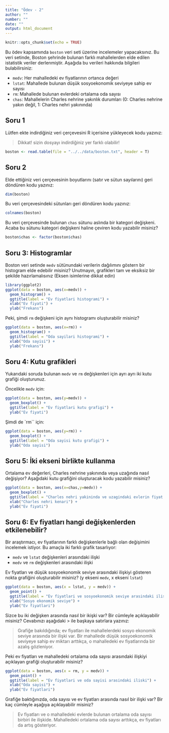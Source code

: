 ```yaml
---
title: "Ödev - 2"
author: ""
number: ""
date: ""
output: html_document
---
```


```r
knitr::opts_chunk$set(echo = TRUE)
```

Bu ödev kapsamında `boston` veri seti üzerine incelemeler yapacaksınız. Bu veri setinde, Boston şehrinde bulunan farklı mahallelerden elde edilen istatistik veriler derlenmiştir. Aşağıda bu verileri hakkında bilgileri bulabilirsiniz:

+ `medv`: Her mahalledeki ev fiyatlarının ortanca değeri 
+ `lstat`: Mahallede bulunan düşük sosyoekonomik seviyeye sahip ev sayısı
+ `rm`: Mahallede bulunan evlerdeki ortalama oda sayısı
+ `chas`: Mahallelerin Charles nehrine yakınlık durumları (0: Charles nehrine yakın değil, 1: Charles nehri yakınında)

## Soru 1

Lütfen ekte indirdiğiniz veri çerçevesini R içerisine yükleyecek kodu yazınız:

> Dikkat! sizin dosyayı indirdiğiniz yer farklı olabilir!

```r
boston <- read.table(file = "../../data/boston.txt", header = T)
```

## Soru 2

Elde ettiğiniz veri çerçevesinin boyutlarını (satır ve sütun sayılarını) geri döndüren kodu yazınız:

```r
dim(boston)
```


Bu veri çerçevesindeki sütunları geri döndüren kodu yazınız:

```r
colnames(boston)
```

Bu veri çerçevesinde bulunan `chas` sütunu aslında bir kategori değişkeni. Acaba bu sütunu kategori değişkeni haline çeviren kodu yazabilir misiniz?

```r
boston$chas <- factor(boston$chas)
```

## Soru 3: Histogramlar

Boston veri setinde `medv` sütünundaki verilerin dağılımını göstern bir histogram elde edebilir misiniz? Unutmayın, grafikleri tam ve eksiksiz bir şekilde hazırlamalısınız (Eksen isimlerine dikkat edin)

```r
library(ggplot2)
ggplot(data = boston, aes(x=medv)) + 
  geom_histogram() + 
  ggtitle(label = "Ev fiyatlari histogrami") + 
  xlab("Ev fiyati") + 
  ylab("Frekans")
```

Peki, şimdi `rm` değişkeni için aynı histogramı oluşturabilir misiniz?

```r
ggplot(data = boston, aes(x=rm)) + 
  geom_histogram() + 
  ggtitle(label = "Oda sayilari histogrami") + 
  xlab("Oda sayisi") + 
  ylab("Frekans")
```

## Soru 4: Kutu grafikleri

Yukarıdaki soruda bulunan `medv` ve `rm` değişkenleri için ayrı ayrı iki kutu grafiği oluşturunuz.

Öncelikle `medv` için:

```r
ggplot(data = boston, aes(y=medv)) + 
  geom_boxplot() + 
  ggtitle(label = "Ev fiyatlari kutu grafigi") + 
  ylab("Ev fiyati")
```

Şimdi de `rm`` için:

```r
ggplot(data = boston, aes(y=rm)) + 
  geom_boxplot() + 
  ggtitle(label = "Oda sayisi kutu grafigi") + 
  ylab("Oda sayisi")

```

## Soru 5: İki ekseni birlikte kullanma

Ortalama ev değerleri, Charles nehrine yakınında veya uzağında nasıl değişiyor? Aşağıdaki kutu grafiğini oluşturacak kodu yazabilir misiniz?

```r
ggplot(data = boston, aes(x=chas,y=medv)) + 
  geom_boxplot() + 
  ggtitle(label = "Charles nehri yakininda ve uzagindaki evlerin fiyat dagilimlari") + 
  xlab("Charles nehri kenari") + 
  ylab("Ev fiyati")
```

## Soru 6: Ev fiyatları hangi değişkenlerden etkilenebilir?

Bir araştırmacı, ev fiyatlarının farklı değişkenlerle bağlı olan değişimini incelemek istiyor. Bu amaçla iki farklı grafik tasarlıyor:

+ `medv` ve `lstat` değişkenleri arasındaki ilişki
+ `medv` ve `rm` değişkenleri arasındaki ilişki

Ev fiyatları ve düşük sosyoekonomik seviye arasındaki ilişkiyi gösteren nokta grafiğini oluşturabilir misiniz? (y ekseni `medv`, x ekseni `lstat`)

```r
ggplot(data = boston, aes(x = lstat, y = medv)) + 
  geom_point() + 
  ggtitle(label = "Ev fiyatlari ve sosyoekonomik seviye arasindaki iliski") + 
  xlab("Sosyo ekonomik seviye") + 
  ylab("Ev fiyatlari")
```

Sizce bu iki değişken arasında nasıl bir ikişki var? Bir cümleyle açıklayabilir misiniz? Cevabınızı aşağıdaki \> ile başkaya satırlara yazınız:

> Grafiğe bakıldığında; ev fiyatları ile mahallelerdeki sosyo ekonomik seviye arasında bir ilişki var.
> Bir mahallede düşük sosyoekonomik seviyeye sahip ev miktarı arttıkça, o mahalledeki ev fiyatlarında bir azalış gözleniyor.

Peki ev fiyatları ve mahalledeki ortalama oda sayısı arasındaki ilişkiyi açıklayan grafiği oluşturabilir misiniz?

```r
ggplot(data = boston, aes(x = rm, y = medv)) + 
  geom_point() + 
  ggtitle(label = "Ev fiyatlari ve oda sayisi arasindaki iliski") + 
  xlab("Oda sayisi") + 
  ylab("Ev fiyatlari")
```

Grafiğe baktığınızda, oda sayısı ve ev fiyatları arasında nasıl bir ilişki var? Bir kaç cümleyle aşağıya açıklayabilir misiniz?

> Ev fiyatları ve o mahalledeki evlerde bulunan ortalama oda sayısı birbiri ile ilişkide.
> Mahalledeki ortalama oda sayısı arttıkça, ev fiyatları da artış gösteriyor.
>
>

